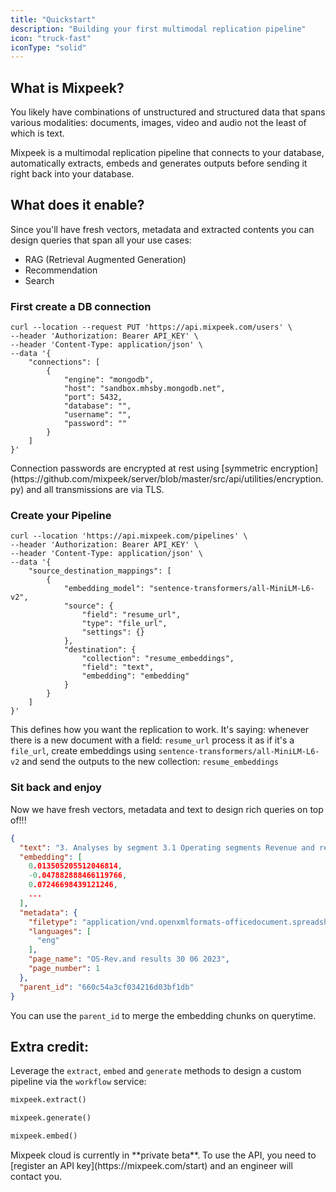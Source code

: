 ```yaml
---
title: "Quickstart"
description: "Building your first multimodal replication pipeline"
icon: "truck-fast"
iconType: "solid"
---
```


## What is Mixpeek?

You likely have combinations of unstructured and structured data that spans various modalities: documents, images, video and audio not the least of which is text. 

Mixpeek is a multimodal replication pipeline that connects to your database, automatically extracts, embeds and generates outputs before sending it right back into your database. 

## What does it enable?

Since you'll have fresh vectors, metadata and extracted contents you can design queries that span all your use cases:

- RAG (Retrieval Augmented Generation)
- Recommendation
- Search


### First create a DB connection

```shell Shell
curl --location --request PUT 'https://api.mixpeek.com/users' \
--header 'Authorization: Bearer API_KEY' \
--header 'Content-Type: application/json' \
--data '{
    "connections": [
        {
            "engine": "mongodb",
            "host": "sandbox.mhsby.mongodb.net",
            "port": 5432,
            "database": "",
            "username": "",
            "password": ""
        }
    ]
}'
```

<Note>
Connection passwords are encrypted at rest using [symmetric encryption](https://github.com/mixpeek/server/blob/master/src/api/utilities/encryption.py) and all transmissions are via TLS.
</Note>


### Create your Pipeline

```shell Shell
curl --location 'https://api.mixpeek.com/pipelines' \
--header 'Authorization: Bearer API_KEY' \
--header 'Content-Type: application/json' \
--data '{
    "source_destination_mappings": [
        {
            "embedding_model": "sentence-transformers/all-MiniLM-L6-v2",
            "source": {
                "field": "resume_url",
                "type": "file_url",
                "settings": {}
            },
            "destination": {
                "collection": "resume_embeddings",
                "field": "text",
                "embedding": "embedding"
            }
        }
    ]
}'
```

This defines how you want the replication to work. It's saying: whenever there is a new document with a field: `resume_url` process it as if it's a `file_url`, create embeddings using `sentence-transformers/all-MiniLM-L6-v2` and send the outputs to the new collection: `resume_embeddings`

### Sit back and enjoy

Now we have fresh vectors, metadata and text to design rich queries on top of!!! 

```json JSON
{
  "text": "3. Analyses by segment 3.1 Operating segments Revenue and results",
  "embedding": [
    0.013505205512046814,
    -0.047882888466119766,
    0.07246698439121246,
    ...
  ],
  "metadata": {
    "filetype": "application/vnd.openxmlformats-officedocument.spreadsheetml.sheet",
    "languages": [
      "eng"
    ],
    "page_name": "OS-Rev.and results 30 06 2023",
    "page_number": 1
  },
  "parent_id": "660c54a3cf034216d03bf1db"
}
```

You can use the `parent_id` to merge the embedding chunks on querytime.

## Extra credit:

Leverage the `extract`, `embed` and `generate` methods to design a custom pipeline via the `workflow` service:

```python
mixpeek.extract()

mixpeek.generate()

mixpeek.embed()
```


<Note>
  Mixpeek cloud is currently in **private beta**. To use the API, you need to
  [register an API key](https://mixpeek.com/start) and an engineer will contact
  you.
</Note>